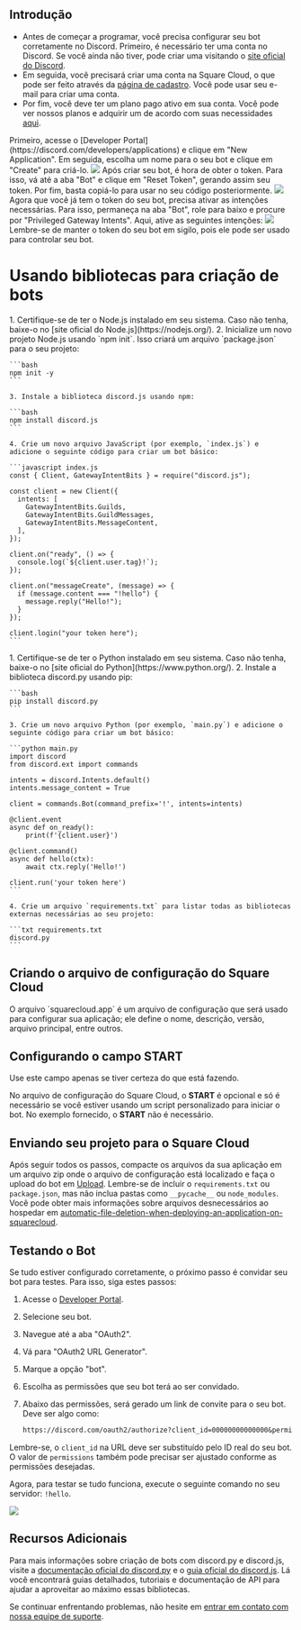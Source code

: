 ## Introdução

- Antes de começar a programar, você precisa configurar seu bot corretamente no Discord. Primeiro, é necessário ter uma conta no Discord. Se você ainda não tiver, pode criar uma visitando o [site oficial do Discord](https://discord.com/).
- Em seguida, você precisará criar uma conta na Square Cloud, o que pode ser feito através da [página de cadastro](https://squarecloud.app/signup). Você pode usar seu e-mail para criar uma conta.
- Por fim, você deve ter um plano pago ativo em sua conta. Você pode ver nossos planos e adquirir um de acordo com suas necessidades [aqui](https://squarecloud.app/plans).

<AccordionGroup>
  <Accordion title="Começando" icon="rocket" iconType="solid">
    Primeiro, acesse o [Developer Portal](https://discord.com/developers/applications) e clique em "New Application". Em seguida, escolha um nome para o seu bot e clique em "Create" para criá-lo.
    <Frame>
      <img src="/images/articles/discord/getting-started.png" style={{ borderRadius: "0.2rem" }} />
    </Frame>
  </Accordion>

  <Accordion title="Obtendo o Token" icon="key" iconType="solid">
    Após criar seu bot, é hora de obter o token. Para isso, vá até a aba "Bot" e clique em "Reset Token", gerando assim seu token. Por fim, basta copiá-lo para usar no seu código posteriormente.
    <Frame>
      <img src="/images/articles/discord/getting-the-token.png" style={{ borderRadius: "0.2rem" }} />
    </Frame>
  </Accordion>

  <Accordion title="Ativando Intenções Privilegiadas" icon="message" iconType="solid">
    Agora que você já tem o token do seu bot, precisa ativar as intenções necessárias. Para isso, permaneça na aba "Bot", role para baixo e procure por "Privileged Gateway Intents". Aqui, ative as seguintes intenções:
    <Frame>
      <img src="/images/articles/discord/intent.png" style={{ borderRadius: "0.2rem" }} />
    </Frame>
  </Accordion>
</AccordionGroup>
<Warning>Lembre-se de manter o token do seu bot em sigilo, pois ele pode ser usado para controlar seu bot.</Warning>

# Usando bibliotecas para criação de bots

<Tabs>
  <Tab title="Discord.js">
    1. Certifique-se de ter o Node.js instalado em seu sistema. Caso não tenha, baixe-o no [site oficial do Node.js](https://nodejs.org/).
    2. Inicialize um novo projeto Node.js usando `npm init`. Isso criará um arquivo `package.json` para o seu projeto:

    ```bash
    npm init -y
    ```

    3. Instale a biblioteca discord.js usando npm:

    ```bash
    npm install discord.js
    ```

    4. Crie um novo arquivo JavaScript (por exemplo, `index.js`) e adicione o seguinte código para criar um bot básico:

    ```javascript index.js
    const { Client, GatewayIntentBits } = require("discord.js");

    const client = new Client({
      intents: [
        GatewayIntentBits.Guilds,
        GatewayIntentBits.GuildMessages,
        GatewayIntentBits.MessageContent,
      ],
    });

    client.on("ready", () => {
      console.log(`${client.user.tag}!`);
    });

    client.on("messageCreate", (message) => {
      if (message.content === "!hello") {
        message.reply("Hello!");
      }
    });

    client.login("your token here");
    ```
  </Tab>

  <Tab title="Discord.py">
    1. Certifique-se de ter o Python instalado em seu sistema. Caso não tenha, baixe-o no [site oficial do Python](https://www.python.org/).
    2. Instale a biblioteca discord.py usando pip:

    ```bash
    pip install discord.py
    ```

    3. Crie um novo arquivo Python (por exemplo, `main.py`) e adicione o seguinte código para criar um bot básico:

    ```python main.py
    import discord
    from discord.ext import commands

    intents = discord.Intents.default()
    intents.message_content = True

    client = commands.Bot(command_prefix='!', intents=intents)

    @client.event
    async def on_ready():
        print(f'{client.user}')

    @client.command()
    async def hello(ctx):
        await ctx.reply('Hello!')

    client.run('your token here')
    ```

    4. Crie um arquivo `requirements.txt` para listar todas as bibliotecas externas necessárias ao seu projeto:

    ```txt requirements.txt
    discord.py
    ```
  </Tab>
</Tabs>

## Criando o arquivo de configuração do Square Cloud

<Card title="Saiba mais: como criar o arquivo de configuração para Square Cloud." icon="link" href="https://docs.squarecloud.app/getting-started/config-file">
O arquivo `squarecloud.app` é um arquivo de configuração que será usado para configurar sua aplicação; ele define o nome, descrição, versão, arquivo principal, entre outros.
</Card>

## Configurando o campo START

<Warning>Use este campo apenas se tiver certeza do que está fazendo.</Warning>

No arquivo de configuração do Square Cloud, o **START** é opcional e só é necessário se você estiver usando um script personalizado para iniciar o bot. No exemplo fornecido, o **START** não é necessário.

## Enviando seu projeto para o Square Cloud

Após seguir todos os passos, compacte os arquivos da sua aplicação em um arquivo zip onde o arquivo de configuração está localizado e faça o upload do bot em [Upload](https://squarecloud.app/dashboard/upload). Lembre-se de incluir o `requirements.txt` ou `package.json`, mas não inclua pastas como `__pycache__` ou `node_modules`. Você pode obter mais informações sobre arquivos desnecessários ao hospedar em [automatic-file-deletion-when-deploying-an-application-on-squarecloud](https://docs.squarecloud.app/faqs/automatic-file-deletion-when-deploying-an-application-on-squarecloud).

## Testando o Bot

Se tudo estiver configurado corretamente, o próximo passo é convidar seu bot para testes. Para isso, siga estes passos:

1. Acesse o [Developer Portal](https://discord.com/developers/applications).
2. Selecione seu bot.
3. Navegue até a aba "OAuth2".
4. Vá para "OAuth2 URL Generator".
5. Marque a opção "bot".
6. Escolha as permissões que seu bot terá ao ser convidado.
7. Abaixo das permissões, será gerado um link de convite para o seu bot. Deve ser algo como:

    ```txt
    https://discord.com/oauth2/authorize?client_id=00000000000000&permissions=8&scope=bot
    ```

Lembre-se, o `client_id` na URL deve ser substituído pelo ID real do seu bot. O valor de `permissions` também pode precisar ser ajustado conforme as permissões desejadas.

Agora, para testar se tudo funciona, execute o seguinte comando no seu servidor: `!hello`.
<Frame>
  <img src="/images/articles/discord/testing-bot.png" style={{ borderRadius: "0.2rem" }} />
</Frame>

## Recursos Adicionais

Para mais informações sobre criação de bots com discord.py e discord.js, visite a [documentação oficial do discord.py](https://discordpy.readthedocs.io/en/latest/) e o [guia oficial do discord.js](https://discordjs.guide/). Lá você encontrará guias detalhados, tutoriais e documentação de API para ajudar a aproveitar ao máximo essas bibliotecas.

Se continuar enfrentando problemas, não hesite em [entrar em contato com nossa equipe de suporte](/company/support).
